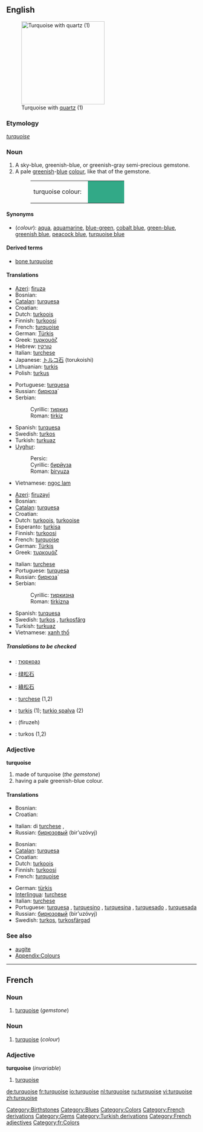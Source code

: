 {{was wotd|2007|September|5}}
==English==
{{wikipedia}}
[[Image:Turquoise_with_quartz.jpg|thumb|right|220px|Turquoise with [[quartz]] (1)]]

===Etymology===
{{F.}} ''[[turquoise#French|turquoise]]''

===Noun===
{{en-noun}}

# A sky-blue, greenish-blue, or greenish-gray semi-precious gemstone.
# A pale [[green]]ish-[[blue]] [[color|colour]], like that of the gemstone.
#:<table><tr><td>turquoise colour: &nbsp;</td><td bgcolor="#32A987" width="80">&nbsp; </td></tr></table>

====Synonyms====
*(''colour''): [[aqua]], [[aquamarine]], [[blue-green]], [[cobalt blue]], [[green-blue]], [[greenish blue]], [[peacock blue]], [[turquoise blue]]

====Derived terms====
*[[bone turquoise]]

====Translations====
{{trans-top|gemstone}}
*[[Azeri]]: [[firuzə]]
*Bosnian: {{t|bs|tirkiz|m}} {{m}}
*[[Catalan]]: [[turquesa]] {{f}}
*Croatian: {{t|hr|tirkiz|m}}
*Dutch: [[turkoois]]
*Finnish: [[turkoosi]]
*French: [[turquoise#French|turquoise]] {{f}}
*German: [[Türkis]] {{m}}
*Greek: [[τυρκουάζ]] {{n}}
*Hebrew: [[טורקיז]]
*Italian: [[turchese]] {{m}}
*Japanese: [[トルコ石]] (torukoishi)
*Lithuanian: [[turkis]]
*Polish: [[turkus]]
{{trans-mid}}
*Portuguese: [[turquesa]] {{f}}
*Russian: [[бирюза|бирюза́]]
*Serbian:
*:Cyrillic: [[тиркиз#Serbian|тиркиз]] {{m}}
*:Roman: [[tirkiz#Serbian|tirkiz]] {{m}}
*Spanish: [[turquesa]] {{f}}
*Swedish: [[turkos]] {{c}}
*Turkish: [[turkuaz]]
*[[Uyghur]]:
*:Persic: {{ARchar|[[بىريۇزا]]}}
*:Cyrillic: [[бирйуза]]
*:Roman: [[biryuza]]
*Vietnamese: [[ngọc lam]]
{{trans-bottom}}

{{trans-top|colour}}
*[[Azeri]]: [[firuzəyi]]
*Bosnian: {{t|bs|tirkizna|f}}
*[[Catalan]]: [[turquesa]] {{f}}
*Croatian: {{t|hr|tirkizna|f}}
*Dutch: [[turkoois]], [[turkooise]]
*Esperanto: [[turkisa]]
*Finnish: [[turkoosi]]
*French: [[turquoise#French|turquoise]] {{f}}
*German: [[Türkis]] {{n}}
*Greek: [[τυρκουάζ]]
{{trans-mid}}
*Italian: [[turchese]] {{m}}
*Portuguese: [[turquesa]] {{m}}
*Russian: [[бирюза|бирюза́]]
*Serbian:
*:Cyrillic: [[тиркизна#Serbian|тиркизна]] {{f}}
*:Roman: [[tirkizna#Serbian|tirkizna]] {{f}}
*Spanish: [[turquesa]] {{m}}
*Swedish: [[turkos]] {{c}}, [[turkosfärg]] {{c}}
*Turkish: [[turkuaz]]
*Vietnamese: [[xanh thổ]]
{{trans-bottom}}

=====Translations to be checked=====
{{checktrans}}
<!--Remove this section once all of the translations below have been moved into the tables above.-->

*{{ttbc|Bulgarian}}: [[тюркоаз]] {{m}}
*{{ttbc|Chinese, Simplified}}: [[绿松石]]
*{{ttbc|Chinese, Traditional}}: [[綠松石]]
*{{ttbc|Interlingua}}: [[turchese]] (1,2)
*{{ttbc|Lithuanian}}: [[turkis]] {{m}} (1); [[turkio spalva]] {{f}} (2)
*{{ttbc|Persian}}: {{FAchar|[[فیروزه]]}} (firuzeh)
*{{ttbc|Swedish}}: turkos (1,2)

===Adjective===
'''turquoise'''

# made of turquoise (''the gemstone'')
# having a pale greenish-blue colour.

====Translations====
{{trans-top|made of turquoise}}
*Bosnian: {{t|bs|tirkizan}}
*Croatian: {{t|hr|tirkizan}}
{{trans-mid}}
*Italian: di [[turchese]] {{m}}, {{f}}
*Russian: [[бирюзовый]] (bir'uzóvyj)
{{trans-bottom}}

{{trans-top|having a pale greenish-blue colour}}
*Bosnian: {{t|bs|tirkizan}}
*[[Catalan]]: [[turquesa]] {{m}}
*Croatian: {{t|hr|tirkizan}}
*Dutch: [[turkoois]] {{n}}
*Finnish: [[turkoosi]]
*French: [[turquoise#French|turquoise]] {{mf}}
{{trans-mid}}
*German: [[türkis]]
*[[Interlingua]]: [[turchese]]
*Italian: [[turchese]] {{mf}}
*Portuguese: [[turquesa]] {{mf}}, [[turquesino]] {{m}}, [[turquesina]] {{f}}, [[turquesado]] {{m}}, [[turquesada]] {{f}}
*Russian: [[бирюзовый]] (bir'uzóvyj)
*Swedish: [[turkos]], [[turkosfärgad]]
{{trans-bottom}}

===See also===
*[[augite]]
*[[Wiktionary_Appendix:Colours|Appendix:Colours]]

[[Category:Birthstones]]
[[Category:Blues]]
[[Category:Colors]]
[[Category:French derivations]]
[[Category:Gems]]
[[Category:Turkish derivations]]

----

==French==

===Noun===
{{fr-noun-reg|f}}

# [[turquoise#English|turquoise]] (''gemstone'')

===Noun===
{{fr-noun-reg|m}}

# [[turquoise#English|turquoise]] (''colour'')

===Adjective===
'''turquoise''' (''invariable'')

# [[turquoise#English|turquoise]]

[[Category:French adjectives]]
[[Category:fr:Colors]]
[[de:turquoise]]
[[fr:turquoise]]
[[io:turquoise]]
[[nl:turquoise]]
[[ru:turquoise]]
[[vi:turquoise]]
[[zh:turquoise]]